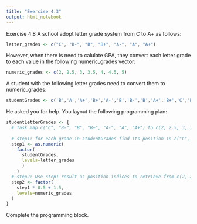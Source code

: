 ---
title: "Exercise 4.3"
output: html_notebook
---

Exercise 4.8 A school adopt letter grade system from C to A+ as follows:
```{r}
letter_grades <- c("C", "B-", "B", "B+", "A-", "A", "A+")
```

However, when there is need to calulate GPA, they convert each letter grade to each value in the following numeric_grades vector:
```{r}
numeric_grades <- c(2, 2.5, 3, 3.5, 4, 4.5, 5)
```

A student with the following letter grades need to convert them to numeric_grades:
```{r}
studentGrades <- c('B','A','A+','B+','A-','B','B-','B','A+','B+','C','B-','B-','B','C','C','B+','B','B+','B')
```
He asked you for help. You layout the following programming plan:
```{r}
studentLetterGrades <- {
  # Task map c("C", "B-", "B", "B+", "A-", "A", "A+") to c(2, 2.5, 3, 3.5, 4, 4.5, 5)
  
  # step1: for each grade in studentGrades find its position in c("C", "B-", "B", "B+", "A-", "A", "A+") so if studentGrades = c("C","A-"), step1 = c(1, 5) since c("C", "B-", "B", "B+", "A-", "A", "A+")[c(1, 5)] will give him "C", "A-"
  step1 <- as.numeric(
    factor(
      studentGrades, 
      levels=letter_grades
      )
    )
  # step2: Use step1 result as position indices to retrieve from c(2, 2.5, 3, 3.5, 4, 4.5, 5). From previous example, step1=c(1, 5), then  c(2, 2.5, 3, 3.5, 4, 4.5, 5)[step1] will give him c(2, 4)
  step2 <- factor(
    step1 * 0.5 + 1.5,
    levels=numeric_grades
  )
}
```
Complete the programming block.



